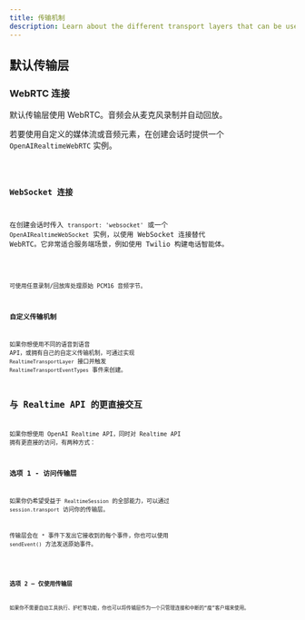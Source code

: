 ```yaml
---
title: 传输机制
description: Learn about the different transport layers that can be used with Realtime Agents.
---
```




## 默认传输层

### WebRTC 连接

默认传输层使用 WebRTC。音频会从麦克风录制并自动回放。

若要使用自定义的媒体流或音频元素，在创建会话时提供一个 `OpenAIRealtimeWebRTC` 实例。

<Code lang="typescript" code={customWebRTCTransportExample} />

### WebSocket 连接

在创建会话时传入 `transport: 'websocket'` 或一个 `OpenAIRealtimeWebSocket` 实例，以使用 WebSocket 连接替代 WebRTC。它非常适合服务端场景，例如使用 Twilio 构建电话智能体。

<Code lang="typescript" code={websocketSessionExample} />

可使用任意录制/回放库处理原始 PCM16 音频字节。

### 自定义传输机制

如果你想使用不同的语音到语音 API，或拥有自己的自定义传输机制，可通过实现 `RealtimeTransportLayer` 接口并触发 `RealtimeTransportEventTypes` 事件来创建。

## 与 Realtime API 的更直接交互

如果你想使用 OpenAI Realtime API，同时对 Realtime API 拥有更直接的访问，有两种方式：

### 选项 1 - 访问传输层

如果你仍希望受益于 `RealtimeSession` 的全部能力，可以通过 `session.transport` 访问你的传输层。

传输层会在 `*` 事件下发出它接收到的每个事件，你也可以使用 `sendEvent()` 方法发送原始事件。

<Code lang="typescript" code={transportEventsExample} />

### 选项 2 — 仅使用传输层

如果你不需要自动工具执行、护栏等功能，你也可以将传输层作为一个只管理连接和中断的“瘦”客户端来使用。

<Code lang="typescript" code={thinClientExample} />
